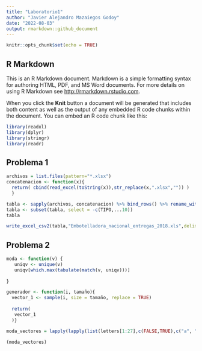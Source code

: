 ```yaml
---
title: "Laboratorio1"
author: "Javier Alejandro Mazaiegos Godoy"
date: "2022-08-03"
output: rmarkdown::github_document
---
```


```r
knitr::opts_chunk$set(echo = TRUE)
```

## R Markdown

This is an R Markdown document. Markdown is a simple formatting syntax for authoring HTML, PDF, and MS Word documents. For more details on using R Markdown see <http://rmarkdown.rstudio.com>.

When you click the **Knit** button a document will be generated that includes both content as well as the output of any embedded R code chunks within the document. You can embed an R code chunk like this:

```r
library(readxl)
library(dplyr)
library(stringr)
library(readr)
```

## Problema 1

```r
archivos = list.files(pattern="*.xlsx")
concatenacion <- function(x){
  return( cbind(read_excel(toString(x)),str_replace(x,".xlsx","")) )
  }

tabla <- sapply(archivos, concatenacion) %>% bind_rows() %>% rename_with(~ c('Fecha'), 9)
tabla <- subset(tabla, select = -c(TIPO,...10))
tabla

```

```r
write_excel_csv2(tabla,"Embotelladora_nacional_entregas_2018.xls",delim = ",")
```

## Problema 2

```r

moda <- function(v) {
   uniqv <- unique(v)
   uniqv[which.max(tabulate(match(v, uniqv)))]
   
}

generador <- function(i, tamaño){
  vector_1 <- sample(i, size = tamaño, replace = TRUE)
  
  return(
   vector_1
  )}

moda_vectores = lapply(lapply(list(letters[1:27],c(FALSE,TRUE),c("a", "b", "c")), generador, 20), moda)

(moda_vectores)
```

